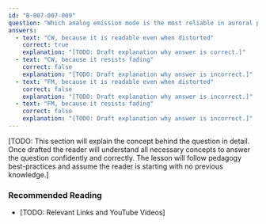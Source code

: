 ```yaml
---
id: "B-007-007-009"
question: "Which analog emission mode is the most reliable in auroral propagation?"
answers:
  - text: "CW, because it is readable even when distorted"
    correct: true
    explanation: "[TODO: Draft explanation why answer is correct.]"
  - text: "CW, because it resists fading"
    correct: false
    explanation: "[TODO: Draft explanation why answer is incorrect.]"
  - text: "FM, because it is readable even when distorted"
    correct: false
    explanation: "[TODO: Draft explanation why answer is incorrect.]"
  - text: "FM, because it resists fading"
    correct: false
    explanation: "[TODO: Draft explanation why answer is incorrect.]"
---
```


[TODO: This section will explain the concept behind the question in detail. Once drafted the reader will understand all necessary concepts to answer the question confidently and correctly. The lesson will follow pedagogy best-practices and assume the reader is starting with no previous knowledge.]

### Recommended Reading

- [TODO: Relevant Links and YouTube Videos]

